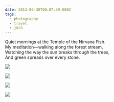 ```yaml
---
date: 2013-06-30T00:07:59.000Z
tags:
  - photography
  - travel
  - jdch
---
```

Quiet mornings at the Temple of the Nirvana Fish.<br/>
My meditation—walking along the forest stream,<br/>
Watching the way the sun breaks through the trees,<br/>
And green spreads over every stone.

![](../../assets/photos/20130630-IMG_8498.jpg)

![](../../assets/photos/20130630-IMG_8553.jpg)

![](../../assets/photos/20130630-IMG_8572.jpg)

![](../../assets/photos/20130630-IMG_8547.jpg)